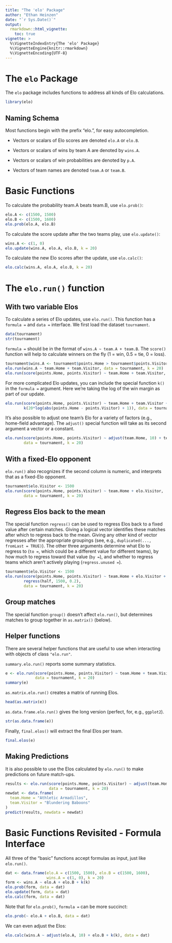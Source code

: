 ```yaml
---
title: "The 'elo' Package"
author: "Ethan Heinzen"
date: "`r Sys.Date()`"
output:
  rmarkdown::html_vignette:
    toc: true
vignette: >
  %\VignetteIndexEntry{The 'elo' Package}
  %\VignetteEngine{knitr::rmarkdown}
  %\VignetteEncoding{UTF-8}
---
```


# The `elo` Package

The `elo` package includes functions to address all kinds of Elo calculations.

```r
library(elo)
```

## Naming Schema

Most functions begin with the prefix "elo.", for easy autocompletion.

- Vectors or scalars of Elo scores are denoted `elo.A` or `elo.B`.

- Vectors or scalars of wins by team A are denoted by `wins.A`.

- Vectors or scalars of win probabilities are denoted by `p.A`.

- Vectors of team names are denoted `team.A` or `team.B`.

# Basic Functions

To calculate the probability team.A beats team.B, use `elo.prob()`:

```r
elo.A <- c(1500, 1500)
elo.B <- c(1500, 1600)
elo.prob(elo.A, elo.B)
```

To calculate the score update after the two teams play, use `elo.update()`:

```r
wins.A <- c(1, 0)
elo.update(wins.A, elo.A, elo.B, k = 20)
```

To calculate the new Elo scores after the update, use `elo.calc()`:

```r
elo.calc(wins.A, elo.A, elo.B, k = 20)
```

# The `elo.run()` function

## With two variable Elos

To calculate a series of Elo updates, use `elo.run()`. This function has a `formula = ` and 
`data = ` interface. We first load the dataset `tournament`.

```r
data(tournament)
str(tournament)
```

`formula = ` should be in the format of `wins.A ~ team.A + team.B`. The `score()` function
will help to calculate winners on the fly (1 = win, 0.5 = tie, 0 = loss).

```r
tournament$wins.A <- tournament$points.Home > tournament$points.Visitor
elo.run(wins.A ~ team.Home + team.Visitor, data = tournament, k = 20)
elo.run(score(points.Home, points.Visitor) ~ team.Home + team.Visitor, data = tournament, k = 20)
```

For more complicated Elo updates, you can include the special function `k()` in the
`formula = ` argument. Here we're taking the log of the win margin as part of our update.

```r
elo.run(score(points.Home, points.Visitor) ~ team.Home + team.Visitor +
        k(20*log(abs(points.Home - points.Visitor) + 1)), data = tournament)
```

It's also possible to adjust one team's Elo for a variety of factors
(e.g., home-field advantage). The `adjust()` special function will take as its second
argument a vector or a constant.

```r
elo.run(score(points.Home, points.Visitor) ~ adjust(team.Home, 10) + team.Visitor,
        data = tournament, k = 20)
```

## With a fixed-Elo opponent

`elo.run()` also recognizes if the second column is numeric,
and interprets that as a fixed-Elo opponent.

```r
tournament$elo.Visitor <- 1500
elo.run(score(points.Home, points.Visitor) ~ team.Home + elo.Visitor,
        data = tournament, k = 20)
```

## Regress Elos back to the mean

The special function `regress()` can be used to regress Elos back to a fixed value
after certain matches. Giving a logical vector identifies these matches after which to
regress back to the mean. Giving any other kind of vector regresses after the appropriate
groupings (see, e.g., `duplicated(..., fromLast = TRUE)`). The other three arguments determine
what Elo to regress to (`to = `, which could be a different value for different teams),
by how much to regress toward that value (`by = `), and whether to regress teams which aren't
actively playing (`regress.unused = `).

```r
tournament$elo.Visitor <- 1500
elo.run(score(points.Home, points.Visitor) ~ team.Home + elo.Visitor +
        regress(half, 1500, 0.2),
        data = tournament, k = 20)
```

## Group matches

The special function `group()` doesn't affect `elo.run()`, but determines matches
to group together in `as.matrix()` (below).

## Helper functions

There are several helper functions that are useful to use when interacting with
objects of class `"elo.run"`.

`summary.elo.run()` reports some summary statistics.

```r
e <- elo.run(score(points.Home, points.Visitor) ~ team.Home + team.Visitor,
             data = tournament, k = 20)
summary(e)
```

`as.matrix.elo.run()` creates a matrix of running Elos.

```r
head(as.matrix(e))
```

`as.data.frame.elo.run()` gives the long version (perfect, for, e.g., `ggplot2`).

```r
str(as.data.frame(e))
```

Finally, `final.elos()` will extract the final Elos per team.

```r
final.elos(e)
```

## Making Predictions

It is also possible to use the Elos calculated by `elo.run()` to make predictions on future match-ups.

```r
results <- elo.run(score(points.Home, points.Visitor) ~ adjust(team.Home, 10) + team.Visitor,
                   data = tournament, k = 20)
newdat <- data.frame(
  team.Home = "Athletic Armadillos",
  team.Visitor = "Blundering Baboons"
)
predict(results, newdata = newdat)
```

# Basic Functions Revisited - Formula Interface

All three of the "basic" functions accept formulas as input, just like
`elo.run()`.

```r
dat <- data.frame(elo.A = c(1500, 1500), elo.B = c(1500, 1600),
                  wins.A = c(1, 0), k = 20)
form <- wins.A ~ elo.A + elo.B + k(k)
elo.prob(form, data = dat)
elo.update(form, data = dat)
elo.calc(form, data = dat)
```

Note that for `elo.prob()`, `formula = ` can be more succinct:

```r
elo.prob(~ elo.A + elo.B, data = dat)
```

We can even adjust the Elos:

```r
elo.calc(wins.A ~ adjust(elo.A, 10) + elo.B + k(k), data = dat)
```
